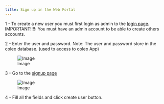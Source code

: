 ```yaml
---
title: Sign up in the Web Portal
---
```



1 - To create a new user you must first login as admin to the [login page](https://biodiversite-quebec.ca/fr/login). IMPORTANT!!!!: You must have an admin account to be able to create others accounts.

2 - Enter the user and password. Note: The user and password  store in the coleo database. (used to access to coleo App) 

![Image](img/login.png)

3 - Go to the [signup page](https://biodiversite-quebec.ca/fr/signup)

![Image](img/signup.png)

4 - Fill all the fields and click create user button. 





